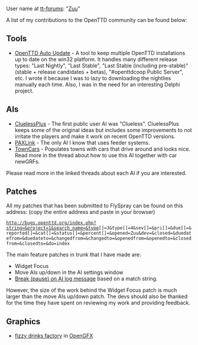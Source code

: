 User name at [http://www.tt-forums.net tt-forums]: "[http://www.tt-forums.net/memberlist.php?mode=viewprofile&u=1226 Zuu]"

A list of my contributions to the OpenTTD community can be found below:


== Tools ==
* [http://users.tt-forums.net/ottdau/ OpenTTD Auto Update] - A tool to keep multiple OpenTTD installations up to date on the win32 platform. It handles many different release types: "Last Nightly", "Last Stable", "Last Stable (including pre-stable)" (stable + release candidates + betas), "#openttdcoop Public Server", etc. I wrote it because I was to lazy to downloading the nightlies manually each time. Also, I was in the need for an interesting Delphi project.


== AIs ==
* [http://www.tt-forums.net/viewtopic.php?f=65&t=41462 CluelessPlus] - The first public user AI was "Clueless". CluelessPlus keeps some of the original ideas but includes some improvements to not irritate the players and make it work on recent OpenTTD versions.
* [http://www.tt-forums.net/viewtopic.php?f=65&t=41518 PAXLink] - The only AI I know that uses feeder systems.
* [http://www.tt-forums.net/viewtopic.php?f=65&t=42393 TownCars] - Populates towns with cars that drive around and looks nice. Read more in the thread about how to use this AI together with car newGRFs. 

Please read more in the linked threads about each AI if you are interested.


== Patches ==
All my patches that has been submitted to FlySpray can be found on this address: (copy the entire address and paste in your browser)
 http://bugs.openttd.org/index.php?string=&project=1&search_name=&type[]=3&type[]=4&sev[]=&pri[]=&due[]=&reported[]=&cat[]=&status[]=&percent[]=&opened=Zuu&dev=&closed=&duedatefrom=&duedateto=&changedfrom=&changedto=&openedfrom=&openedto=&closedfrom=&closedto=&do=index

The main feature patches in trunk that I have made are:
* Widget Focus
* Move AIs up/down in the AI settings window
* [[en/Development/Script/Need To Know#break-on-log-message| Break (pause) on AI log message]] based on a match string.

However, the size of the work behind the Widget Focus patch is much larger than the move AIs up/down patch. The devs should also be thanked for the time they have spent on reviewing my work and providing feedback.


== Graphics ==
* [http://www.tt-forums.net/viewtopic.php?p=828341#p828341 fizzy drinks factory] in [[en/Archive/Community/Graphics Replacement|OpenGFX]]